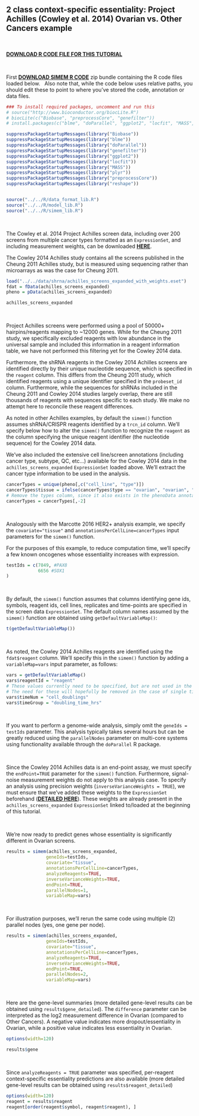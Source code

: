 2 class context-specific essentiality: Project Achilles (Cowley et al. 2014) Ovarian vs. Other Cancers example
-------------------------------------------------------------

&nbsp;

[__DOWNLOAD R CODE FILE FOR THIS TUTORIAL__](https://github.com/neellab/simem/blob/master/documentation/markdown/tutorial_R/cowley_achilles_ovarian_two_class_analysis.R?raw=true)

&nbsp;

First [__DOWNLOAD SIMEM R CODE__](https://github.com/neellab/simem/blob/master/R/simem_code.zip?raw=true) zip bundle containing the R code files loaded below. 
&nbsp;
Also note that, while the code below uses relative paths, you should edit these to point to where you've stored the code, annotation or data files.

```r

### To install required packages, uncomment and run this
# source("http://www.bioconductor.org/biocLite.R")
# biocLite(c("Biobase", "preprocessCore", "genefilter"))
# install.packages(c("blme", "doParallel", "ggplot2", "locfit", "MASS", "plyr", "reshape"))

suppressPackageStartupMessages(library("Biobase"))
suppressPackageStartupMessages(library("blme"))
suppressPackageStartupMessages(library("doParallel"))
suppressPackageStartupMessages(library("genefilter"))
suppressPackageStartupMessages(library("ggplot2"))
suppressPackageStartupMessages(library("locfit"))
suppressPackageStartupMessages(library("MASS"))
suppressPackageStartupMessages(library("plyr"))
suppressPackageStartupMessages(library("preprocessCore"))
suppressPackageStartupMessages(library("reshape"))


source("../../R/data_format_lib.R")
source("../../R/model_lib.R")
source("../../R/simem_lib.R")
```
&nbsp;

<!---
achilles_screens_with_weights.eset ExpressionSet is stored on and linked to from Dropbox account, under /github/simem/data/shrna/
-->
The Cowley et al. 2014 Project Achilles screen data, including over 200 screens from multiple cancer types formatted as an `ExpressionSet`, and including measurement weights, can be downloaded [__HERE__](https://www.dropbox.com/s/l8v27e2ncpwk7ah/achilles_screens_expanded_with_weights.eset?dl=1).

The Cowley 2014 Achilles study contains all the screens published in the Cheung 2011 Achilles study, but is measured using sequencing rather than microarrays as was the case for Cheung 2011.

```r

load("../../data/shrna/achilles_screens_expanded_with_weights.eset")
fdat = fData(achilles_screens_expanded)
pheno = pData(achilles_screens_expanded)

achilles_screens_expanded
```
&nbsp;

Project Achilles screens were performed using a pool of 50000+ hairpins/reagents mapping to ~12000 genes. While for the Cheung 2011 study, we specifically excluded reagents with low abundance in the universal sample and included this information in a reagent information table, we have not performed this filtering yet for the Cowley 2014 data.

Furthermore, the shRNA reagents in the Cowley 2014 Achilles screens are identified directly by their unique nucleotide sequence, which is specified in the `reagent` column. This differs from the Cheung 2011 study, which identified reagents using a unique identifier specified in the `probeset_id` column. Furthermore, while the sequences for shRNAs included in the Cheung 2011 and Cowley 2014 studies largely overlap, there are still thousands of reagents with sequences specific to each study. We make no attempt here to reconcile these reagent differences.

As noted in other Achilles examples, by default the `simem()` function assumes shRNA/CRISPR reagents identified by a `trcn_id` column. We'll specify below how to alter the `simem()` function to recognize the `reagent` as the column specifying the unique reagent identifier (the nucleotide sequence) for the Cowley 2014 data.

We've also included the extensive cell line/screen annotations (including cancer type, subtype, QC, etc...) available for the Cowley 2014 data in the `achilles_screens_expanded` `ExpressionSet` loaded above. We'll extract the cancer type information to be used in the analysis.

```r

cancerTypes = unique(pheno[,c("cell_line", "type")])
cancerTypes$tissue = ifelse(cancerTypes$type == "ovarian", "ovarian", "other")
# Remove the types column, since it also exists in the phenoData annotations of the Achilles annotations
cancerTypes = cancerTypes[,-2]

```
&nbsp;

Analogously with the Marcotte 2016 HER2+ analysis example, we specify the `covariate="tissue"` and `annotationsPerCellLine=cancerTypes` input parameters for the `simem()` function.

For the purposes of this example, to reduce computation time, we'll specify a few known oncogenes whose essentiality increases with expression.

```r
testIds = c(7849, #PAX8
            6656 #SOX1
)
```
&nbsp;

By default, the `simem()` function assumes that columns identifying gene ids, symbols, reagent ids, cell lines, replicates and time-points are specified in the screen data `ExpressionSet`. The default column names assumed by the `simem()` function are obtained using `getDefaultVariableMap()`:

```r
t(getDefaultVariableMap())
```
&nbsp;

As noted, the Cowley 2014 Achilles reagents are identified using the `fdat$reagent` column. We'll specify this in the `simem()` function by adding a `variableMap=vars` input parameter, as follows:

```r

vars = getDefaultVariableMap()
vars$reagentId = "reagent"
# These values currently need to be specified, but are not used in the single time-point Achilles analysis
# The need for these will hopefully be removed in the case of single time-point analyses in a future update
vars$timeNum = "cell_doublings"
vars$timeGroup = "doubling_time_hrs"
```
&nbsp;

If you want to perform a genome-wide analysis, simply omit the `geneIds = testIds` parameter. This analysis typically takes several hours but can be greatly reduced using the `parallelNodes` parameter on multi-core systems using functionality available through the `doParallel` R package.

&nbsp;

Since the Cowley 2014 Achilles data is an end-point assay, we must specify the `endPoint=TRUE` parameter for the `simem()` function. Furthermore, signal-noise measurement weights do not apply to this analysis case. To specify an analysis using precision weights (`inverseVarianceWeights = TRUE`), we must ensure that we've added these weights to the `ExpressionSet` beforehand ([__DETAILED HERE__](https://neellab.github.io/simem/documentation/markdown/weights_precision.html)). These weights are already present in the `achilles_screens_expanded` `ExpressionSet` linked to/loaded at the beginning of this tutorial.

&nbsp;

We're now ready to predict genes whose essentiality is significantly different in Ovarian screens.

```r


results = simem(achilles_screens_expanded,
               geneIds=testIds,
               covariate="tissue",
               annotationsPerCellLine=cancerTypes, 
               analyzeReagents=TRUE,
               inverseVarianceWeights=TRUE,
               endPoint=TRUE,
               parallelNodes=1,
               variableMap=vars)
```
&nbsp;

For illustration purposes, we'll rerun the same code using multiple (2) parallel nodes (yes, one gene per node).

```r

results = simem(achilles_screens_expanded,
               geneIds=testIds,
               covariate="tissue",
               annotationsPerCellLine=cancerTypes, 
               analyzeReagents=TRUE,
               inverseVarianceWeights=TRUE,
               endPoint=TRUE,
               parallelNodes=2,
               variableMap=vars)
```
&nbsp;


Here are the gene-level summaries (more detailed gene-level results can be obtained using `results$gene_detailed`). The `difference` parameter can be interpreted as the log2 measurement difference in Ovarian (compared to Other Cancers). A negative value indicates more dropout/essentiality in Ovarian, while a positive value indicates less essentiality in Ovarian.

```r
options(width=120)

results$gene
```
&nbsp;

Since `analyzeReagents = TRUE` parameter was specified, per-reagent context-specific essentiality predictions are also available (more detailed gene-level results can be obtained using `results$reagent_detailed`)

```r
options(width=120)
reagent = results$reagent
reagent[order(reagent$symbol, reagent$reagent), ]
```
